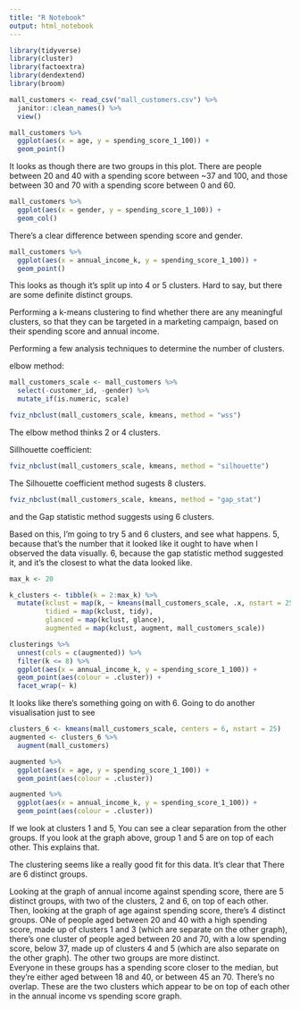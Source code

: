 ```yaml
---
title: "R Notebook"
output: html_notebook
---
```



```r
library(tidyverse)
library(cluster)
library(factoextra)
library(dendextend)
library(broom)
```

```r
mall_customers <- read_csv("mall_customers.csv") %>% 
  janitor::clean_names() %>% 
  view()
```

```r
mall_customers %>% 
  ggplot(aes(x = age, y = spending_score_1_100)) + 
  geom_point()
```
It looks as though there are two groups in this plot. There are people between 20 and 40 with a spending score between ~37 and 100, and those between 30 and 70 with a spending score between 0 and 60. 

```r
mall_customers %>% 
  ggplot(aes(x = gender, y = spending_score_1_100)) +
  geom_col()
```

There's a clear difference between spending score and gender. 

```r
mall_customers %>% 
  ggplot(aes(x = annual_income_k, y = spending_score_1_100)) +
  geom_point()
```

This looks as though it's split up into 4 or 5 clusters. Hard to say, but there are some definite distinct groups.


Performing a k-means clustering to find whether there are any meaningful clusters, so that they can be targeted in a marketing campaign, based on their spending score and annual income. 

Performing a few analysis techniques to determine the number of clusters. 

elbow method:

```r
mall_customers_scale <- mall_customers %>% 
  select(-customer_id, -gender) %>% 
  mutate_if(is.numeric, scale)
```


```r
fviz_nbclust(mall_customers_scale, kmeans, method = "wss")
```
The elbow method thinks 2 or 4 clusters. 

Sillhouette coefficient: 

```r
fviz_nbclust(mall_customers_scale, kmeans, method = "silhouette")
```

The Silhouette coefficient method sugests 8 clusters. 

```r
fviz_nbclust(mall_customers_scale, kmeans, method = "gap_stat")
```
and the Gap statistic method suggests using 6 clusters. 

Based on this, I'm going to try 5 and 6 clusters, and see what happens. 5, because that's the number that it looked like it ought to have when I observed the data visually. 6, because the gap statistic method suggested it, and it's the closest to what the data looked like. 

```r
max_k <- 20

k_clusters <- tibble(k = 2:max_k) %>% 
  mutate(kclust = map(k, ~ kmeans(mall_customers_scale, .x, nstart = 25)),
         tidied = map(kclust, tidy),
         glanced = map(kclust, glance),
         augmented = map(kclust, augment, mall_customers_scale))


```

```r
clusterings %>% 
  unnest(cols = c(augmented)) %>% 
  filter(k <= 8) %>% 
  ggplot(aes(x = annual_income_k, y = spending_score_1_100)) +
  geom_point(aes(colour = .cluster)) +
  facet_wrap(~ k)
```
It looks like there's something going on with 6. Going to do another visualisation just to see

```r
clusters_6 <- kmeans(mall_customers_scale, centers = 6, nstart = 25)
augmented <- clusters_6 %>% 
  augment(mall_customers)

augmented %>% 
  ggplot(aes(x = age, y = spending_score_1_100)) +
  geom_point(aes(colour = .cluster))

augmented %>% 
  ggplot(aes(x = annual_income_k, y = spending_score_1_100)) +
  geom_point(aes(colour = .cluster)) 
```

If we look at clusters 1 and 5, You can see a clear separation from the other groups. If you look at the graph above, group 1 and 5 are on top of each other. This explains that. 


The clustering seems like a really good fit for this data. It's clear that There are 6 distinct groups.

Looking at the graph of annual income against spending score, there are 5 distinct groups, with two of the clusters, 2 and 6, on top of each other. Then, looking at the graph of age against spending score, there's 4 distinct groups. ONe of people aged between 20 and 40 with a high spending score, made up of clusters 1 and 3 (which are separate on the other graph), there's one cluster of people aged between 20 and 70, with a low spending score, below 37, made up of clusters 4 and 5 (which are also separate on the other graph). The other two groups are more distinct.  
Everyone in these groups has a spending score closer to the median, but they're either aged between 18 and 40, or between 45 an 70. There's no overlap. These are the two clusters which appear to be on top of each other in the annual income vs spending score graph. 

















